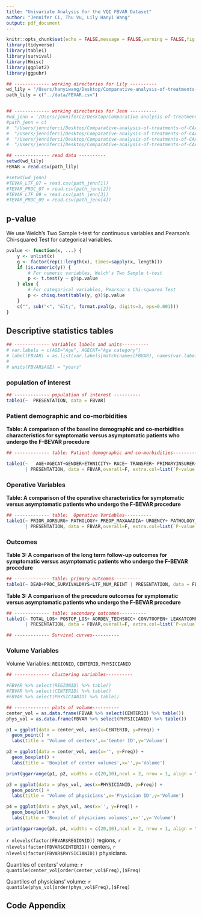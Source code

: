```yaml
---
title: "Univariate Analysis for the VQI FBVAR Dataset"
author: "Jennifer Ci, Thu Vu, Lily Hanyi Wang"
output: pdf_document
---
```



```r
knitr::opts_chunk$set(echo = FALSE,message = FALSE,warning = FALSE,fig.width = 10)
library(tidyverse)
library(table1)
library(survival)
library(Hmisc)
library(ggplot2)
library(ggpubr)

```

```r
## ------------- working directories for Lily ----------
wd_lily = '/Users/hanyiwang/Desktop/Comparative-analysis-of-treatments-of-CAA'
path_lily = c("../data/FBVAR.csv")


## ------------- working directories for Jenn ----------
#wd_jenn = '/Users/jenniferci/Desktop/Comparative-analysis-of-treatments-of-CAA'
#path_jenn = c(
#  "/Users/jenniferci/Desktop/Comparative-analysis-of-treatments-of-CAA/TEVAR_International_20210712/TEV#AR_International_LTF_r12_2_14_20210701.csv",
#  "/Users/jenniferci/Desktop/Comparative-analysis-of-treatments-of-CAA/TEVAR_International_20210712/TEV#AR_International_PROC_r12_2_14_20210701.csv",
#  "/Users/jenniferci/Desktop/Comparative-analysis-of-treatments-of-CAA/TEVAR_International_20210901/TEVA#R_International_LTF_r12_2_14_20210901.csv",
#  "/Users/jenniferci/Desktop/Comparative-analysis-of-treatments-of-CAA/TEVAR_International_20210901/TEV#AR_International_PROC_r12_2_14_20210901.csv")

## ------------- read data ----------
setwd(wd_lily)
FBVAR = read.csv(path_lily)

#setwd(wd_jenn)
#TEVAR_LTF_07 = read.csv(path_jenn[1])
#TEVAR_PROC_07 = read.csv(path_jenn[2])
#TEVAR_LTF_09 = read.csv(path_jenn[3])
#TEVAR_PROC_09 = read.csv(path_jenn[4])
```

## p-value

We use Welch's Two Sample t-test for continuous variables and Pearson's Chi-squared Test for categorical variables.

```r
pvalue <- function(x, ...) {
    y <- unlist(x)
    g <- factor(rep(1:length(x), times=sapply(x, length)))
    if (is.numeric(y)) {
        # For numeric variables, Welch's Two Sample t-test
        p <- t.test(y ~ g)$p.value
    } else {
        # For categorical variables, Pearson's Chi-squared Test
        p <- chisq.test(table(y, g))$p.value
    }
    c("", sub("<", "&lt;", format.pval(p, digits=3, eps=0.001)))
}

```

## Descriptive statistics tables

```r
## ------------- variables labels and units----------
# var.labels = c(AGE="Age", AGECAT="Age category")
# label(FBVAR) = as.list(var.labels[match(names(FBVAR), names(var.labels))])
# 
# units(FBVAR$AGE) = "years"

```


### population of interest 

```r
## ------------- population of interest ----------
table1(~  PRESENTATION, data = FBVAR)

```

### Patient demographic and co-morbidities

**Table: A comparison of the baseline demographic and co-morbidities characteristics for symptomatic versus asymptomatic patients who undergo the F-BEVAR procedure**

```r
## ------------- table: Patient demographic and co-morbidities----------

table1(~   AGE+AGECAT+GENDER+ETHNICITY+ RACE+ TRANSFER+ PRIMARYINSURER+ LIVINGSTATUS+ PREOP_FUNCSTATUS+ PRIOR_CVD+ PRIOR_CAD+ PRIOR_CHF+ COPD+ DIABETES+ PREOP_DIALYSIS+ HTN+ PREOP_SMOKING+ PRIOR_CABG+ PRIOR_PCI+ PRIOR_ANEURREP+ STRESS+ PREOP_CREAT+ DC_ASA+DC_P2Y+DC_STATIN
       | PRESENTATION, data = FBVAR,overall=F, extra.col=list(`P-value`=pvalue))
```


### Operative Variables

**Table: A comparison of the operative characteristics for symptomatic versus asymptomatic patients who undergo the F-BEVAR procedure**

```r
## ------------- table:  Operative Variables----------
table1(~ PRIOR_AORSURG+ PATHOLOGY+ PREOP_MAXAAADIA+ URGENCY+ PATHOLOGY_ANEURYSM_TYPE+ PATHOLOGY_DISSECT_TYPE+ PROXZONE_DISEASE+ GENHIST+ DISTZONE_DISEASE+ extent+ ANESTHESIA+ CONTRAST+ EBL+FLUOROTIME+ INTRAOP_PRBC+TOTALPROCTIME+IVUSTEE+ ACCESS+ARMNECK_ACCESS+ AORDEV_NUM+ AORDEV_CMOD+ DEV_GTYPE+ ILIACDEV_END_R+ ILIACDEV_END_L+ BRANCH_STAGED+ BRANCH_LSUB+ BRANCH_CELIAC+ BRANCH_SMA+BRANCH_RRENAL+ BRANCH_LRENAL+ ANESTHESIA_GEN_TIMEEXT+ POSTOP_SPINALDRAIN+lrenal+rrenal+sma+celiac+lsub+factor(NUM_TREATED_BRANCHES)+ factor(NUM_TREATED_RENALS)+ OCCLUDED_RENAL+ OCCLUDED_SMA+ OCCLUDED_CELIAC
       | PRESENTATION, data = FBVAR,overall=F, extra.col=list(`P-value`=pvalue))

```


### Outcomes

**Table 3: A comparison of the long term follow-up outcomes for symptomatic versus asymptomatic patients who undergo the F-BEVAR procedure**

```r
## ------------- table: primary outcomes----------
table1(~ DEAD+PROC_SURVIVALDAYS+LTF_NUM_REINT | PRESENTATION, data = FBVAR,overall=F, extra.col=list(`P-value`=pvalue))
```

**Table 3: A comparison of the procedure outcomes for symptomatic versus asymptomatic patients who undergo the F-BEVAR procedure**

```r
## ------------- table: secondary outcomes----------
table1(~ TOTAL_LOS+ POSTOP_LOS+ AORDEV_TECHSUCC+ CONVTOOPEN+ LEAKATCOMP_NONE+ ICUSTAY+ POSTOP_PRBC+ POSTOP_VASO+ POSTOP_HIGHCREAT+ POSTOP_COMPLICATIONS+ ACCESS_COMPLICATION+POSTOP_AH+ POSTOP_CEREBROSX+ POSTOP_RESPIRATORY+ POSTOP_DIALYSIS+ POSTOP_ARMEMBO+ POSTOP_LEGEMBO+ POSTOP_LEGCOMPART+ POSTOP_INTISCH+ POSTOP_RENALISCH+ POSTOP_SPINAL_ISCHEMIA+ RETX_R_RTOR+ DC_STATUS+ BRANCH_POST
       | PRESENTATION, data = FBVAR,overall=F, extra.col=list(`P-value`=pvalue))

## ------------- Survival curves----------

```

### Volume Variables 
  
Volume Variables: `REGIONID`, `CENTERID`, `PHYSICIANID`

```r
## ------------- clustering variables----------

#FBVAR %>% select(REGIONID) %>% table() 
#FBVAR %>% select(CENTERID) %>% table() 
#FBVAR %>% select(PHYSICIANID) %>% table() 

## ------------- plots of volume----------
center_vol = as.data.frame(FBVAR %>% select(CENTERID) %>% table())
phys_vol = as.data.frame(FBVAR %>% select(PHYSICIANID) %>% table())

p1 = ggplot(data = center_vol, aes(x=CENTERID, y=Freq)) + 
  geom_point() +
  labs(title = 'Volume of centers',x='Center ID',y='Volume')

p2 = ggplot(data = center_vol, aes(x='', y=Freq)) + 
  geom_boxplot() +
  labs(title = 'Boxplot of center volumes',x='',y='Volume')

print(ggarrange(p1, p2, widths = c(20,10),ncol = 2, nrow = 1, align = "h"))

p3 = ggplot(data = phys_vol, aes(x=PHYSICIANID, y=Freq)) + 
  geom_point() +
  labs(title = 'Volume of physicians',x='Physician ID',y='Volume')

p4 = ggplot(data = phys_vol, aes(x='', y=Freq)) + 
  geom_boxplot() +
  labs(title = 'Boxplot of physicians volumes',x='',y='Volume')

print(ggarrange(p3, p4, widths = c(20,10),ncol = 2, nrow = 1, align = "h"))

```

`r nlevels(factor(FBVAR$REGIONID))` regions, `r nlevels(factor(FBVAR$CENTERID))` centers, `r nlevels(factor(FBVAR$PHYSICIANID))` physicians. 

Quantiles of centers' volume: `r quantile(center_vol[order(center_vol$Freq),]$Freq)`

Quantiles of physicians' volume: `r quantile(phys_vol[order(phys_vol$Freq),]$Freq)`


\newpage
## Code Appendix

```r
```


